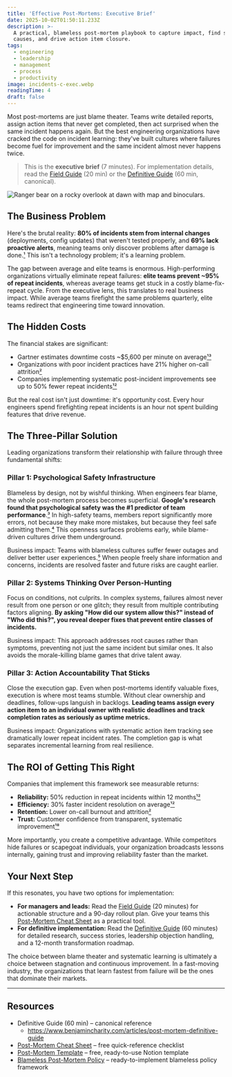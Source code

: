 ```yaml
---
title: 'Effective Post-Mortems: Executive Brief'
date: 2025-10-02T01:50:11.233Z
description: >-
  A practical, blameless post-mortem playbook to capture impact, find systemic
  causes, and drive action item closure.
tags:
  - engineering
  - leadership
  - management
  - process
  - productivity
image: incidents-c-exec.webp
readingTime: 4
draft: false
---
```




Most post-mortems are just blame theater. Teams write detailed reports, assign action items that never get completed, then act surprised when the same incident happens again. But the best engineering organizations have cracked the code on incident learning: they've built cultures where failures become fuel for improvement and the same incident almost never happens twice.

> This is the **executive brief** (7 minutes). For implementation details, read the [Field Guide](/articles/post-mortem-field-guide) (20 min) or the [Definitive Guide](/articles/post-mortem-definitive-guide) (60 min, canonical).

![Ranger bear on a rocky overlook at dawn with map and binoculars.](incidents-c-exec.webp)

## The Business Problem

Here's the brutal reality: **80% of incidents stem from internal changes** (deployments, config updates) that weren't tested properly, and **69% lack proactive alerts**, meaning teams only discover problems after damage is done.[¹](/articles/post-mortem-definitive-guide#user-content-fn-1) This isn't a technology problem; it's a learning problem.

The gap between average and elite teams is enormous. High-performing organizations virtually eliminate repeat failures: **elite teams prevent ~95% of repeat incidents**, whereas average teams get stuck in a costly blame-fix-repeat cycle. From the executive lens, this translates to real business impact. While average teams firefight the same problems quarterly, elite teams redirect that engineering time toward innovation.

## The Hidden Costs

The financial stakes are significant:
- Gartner estimates downtime costs ~$5,600 per minute on average[¹³](/articles/post-mortem-definitive-guide#user-content-fn-13)
- Organizations with poor incident practices have 21% higher on-call attrition[²](/articles/post-mortem-definitive-guide#user-content-fn-2)
- Companies implementing systematic post-incident improvements see up to 50% fewer repeat incidents[¹²](/articles/post-mortem-definitive-guide#user-content-fn-12)

But the real cost isn't just downtime: it's opportunity cost. Every hour engineers spend firefighting repeat incidents is an hour not spent building features that drive revenue.

## The Three-Pillar Solution

Leading organizations transform their relationship with failure through three fundamental shifts:

### Pillar 1: Psychological Safety Infrastructure

Blameless by design, not by wishful thinking. When engineers fear blame, the whole post-mortem process becomes superficial. **Google's research found that psychological safety was the #1 predictor of team performance**.[³](/articles/post-mortem-definitive-guide#user-content-fn-3) In high-safety teams, members report significantly more errors, not because they make more mistakes, but because they feel safe admitting them.[⁴](/articles/post-mortem-definitive-guide#user-content-fn-4) This openness surfaces problems early, while blame-driven cultures drive them underground.

Business impact: Teams with blameless cultures suffer fewer outages and deliver better user experiences.[⁵](/articles/post-mortem-definitive-guide#user-content-fn-5) When people freely share information and concerns, incidents are resolved faster and future risks are caught earlier.

### Pillar 2: Systems Thinking Over Person-Hunting

Focus on conditions, not culprits. In complex systems, failures almost never result from one person or one glitch; they result from multiple contributing factors aligning. **By asking "How did our system allow this?" instead of "Who did this?", you reveal deeper fixes that prevent entire classes of incidents.**

Business impact: This approach addresses root causes rather than symptoms, preventing not just the same incident but similar ones. It also avoids the morale-killing blame games that drive talent away.

### Pillar 3: Action Accountability That Sticks

Close the execution gap. Even when post-mortems identify valuable fixes, execution is where most teams stumble. Without clear ownership and deadlines, follow-ups languish in backlogs. **Leading teams assign every action item to an individual owner with realistic deadlines and track completion rates as seriously as uptime metrics.**

Business impact: Organizations with systematic action item tracking see dramatically lower repeat incident rates. The completion gap is what separates incremental learning from real resilience.

## The ROI of Getting This Right

Companies that implement this framework see measurable returns:
- **Reliability:** 50% reduction in repeat incidents within 12 months[¹²](/articles/post-mortem-definitive-guide#user-content-fn-12)
- **Efficiency:** 30% faster incident resolution on average[¹²](/articles/post-mortem-definitive-guide#user-content-fn-12)
- **Retention:** Lower on-call burnout and attrition[²](/articles/post-mortem-definitive-guide#user-content-fn-2)
- **Trust:** Customer confidence from transparent, systematic improvement[¹⁸](/articles/post-mortem-definitive-guide#user-content-fn-18)

More importantly, you create a competitive advantage. While competitors hide failures or scapegoat individuals, your organization broadcasts lessons internally, gaining trust and improving reliability faster than the market.

## Your Next Step

If this resonates, you have two options for implementation:

- **For managers and leads:** Read the [Field Guide](/articles/post-mortem-field-guide) (20 minutes) for actionable structure and a 90-day rollout plan. Give your teams this [Post-Mortem Cheat Sheet](https://benjamincharity.notion.site/Post-Mortem-Cheat-Sheet-27b6edefd08e807ab127d93c09411e63) as a practical tool.
- **For definitive implementation:** Read the [Definitive Guide](/articles/post-mortem-definitive-guide) (60 minutes) for detailed research, success stories, leadership objection handling, and a 12-month transformation roadmap.

The choice between blame theater and systematic learning is ultimately a choice between stagnation and continuous improvement. In a fast-moving industry, the organizations that learn fastest from failure will be the ones that dominate their markets.

---

## Resources

- Definitive Guide (60 min) – canonical reference
  - https://www.benjamincharity.com/articles/post-mortem-definitive-guide
- [Post-Mortem Cheat Sheet](https://benjamincharity.notion.site/Post-Mortem-Cheat-Sheet-27b6edefd08e807ab127d93c09411e63) – free quick-reference checklist
- [Post-Mortem Template](https://benjamincharity.notion.site/Incident-Postmortem-Template-Blameless-26e6edefd08e80c6829bfffe0e2293fe) – free, ready-to-use Notion template
- [Blameless Post-Mortem Policy](https://benjamincharity.notion.site/Blameless-Post-Mortem-Policy-26e6edefd08e80dbbcffce0093471840) – ready-to-implement blameless policy framework

